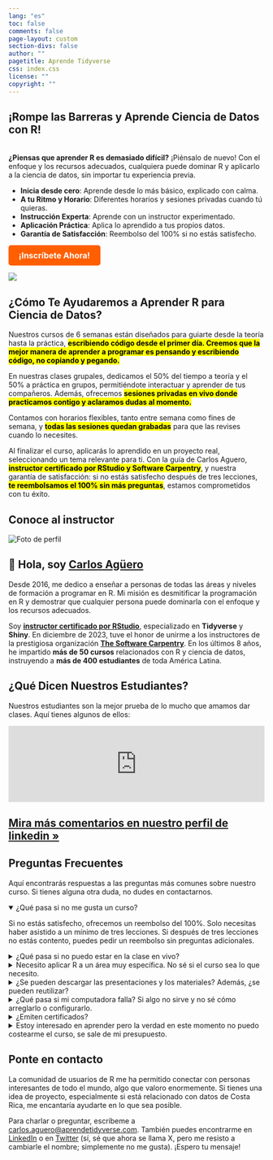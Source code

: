 ```yaml
---
lang: "es"
toc: false
comments: false
page-layout: custom
section-divs: false
author: ""
pagetitle: Aprende Tidyverse
css: index.css
license: ""
copyright: ""
---
```


::: hero-banner
::: content-block
::: hero-text
# ¡Rompe las Barreras y Aprende Ciencia de Datos con R! 
<br>
**¿Piensas que aprender R es demasiado difícil?** ¡Piénsalo de nuevo! Con el enfoque y los recursos adecuados, cualquiera puede dominar R y aplicarlo a la ciencia de datos, sin importar tu experiencia previa.

-	**Inicia desde cero**: Aprende desde lo más básico, explicado con calma.
-	**A tu Ritmo y Horario**: Diferentes horarios y sesiones privadas cuando tú quieras.
-	**Instrucción Experta**: Aprende con un instructor experimentado.
-	**Aplicación Práctica**: Aplica lo aprendido a tus propios datos.
-	**Garantía de Satisfacción**: Reembolso del 100% si no estás satisfecho.

::: hero-buttons
<a href="https://aprendetidyverse.com/courses/fundamentos_R.html" style="background-color: #FF5F00; color: white; padding: 10px 20px; border: none; border-radius: 5px; text-decoration: none; font-size: 16px; font-weight: bold; display: inline-block; cursor: pointer; transition: background-color 0.3s ease;">¡Inscríbete Ahora!</a>
:::
:::


::: hero-animation
![](images/rstudio-desktop-screen.png)
:::
:::
:::





::: content-block

## ¿Cómo Te Ayudaremos a Aprender R para Ciencia de Datos?

Nuestros cursos de 6 semanas están diseñados para guiarte desde la teoría hasta la práctica, <mark>**escribiendo código desde el primer día. Creemos que la mejor manera de aprender a programar es pensando y escribiendo código, no copiando y pegando.**

En nuestras clases grupales, dedicamos el 50% del tiempo a teoría y el 50% a práctica en grupos, permitiéndote interactuar y aprender de tus compañeros. Además, ofrecemos <mark>**sesiones privadas en vivo donde practicamos contigo y aclaramos dudas al momento.**</mark>

Contamos con horarios flexibles, tanto entre semana como fines de semana, y <mark>**todas las sesiones quedan grabadas**</mark> para que las revises cuando lo necesites.

Al finalizar el curso, aplicarás lo aprendido en un proyecto real, seleccionando un tema relevante para ti. Con la guía de Carlos Aguero, <mark>**instructor certificado por RStudio y Software Carpentry**</mark>, y nuestra garantía de satisfacción: si no estás satisfecho después de tres lecciones, <mark>**te reembolsamos el 100% sin más preguntas**</mark>, estamos comprometidos con tu éxito.

:::

::: content-block
## Conoce al instructor

<div class="container">
<div class="image-container">
<img src="me.png" alt="Foto de perfil" class="profile-image">
</div>
<div class="text-container">
<h2>👋 Hola, soy <a href="https://www.linkedin.com/in/carlos-aguero-cr" class="profile-link">Carlos Agüero</a></h2>
<p>Desde 2016, me dedico a enseñar a personas de todas las áreas y niveles de formación a programar en R. Mi misión es desmitificar la programación en R y demostrar que cualquier persona puede dominarla con el enfoque y los recursos adecuados.</p>


</div>
</div>

<p>Soy <a href="https://education.rstudio.com/trainers/" class="profile-link"><strong>instructor certificado por RStudio</strong></a>, especializado en <strong>Tidyverse</strong> y <strong>Shiny</strong>. En diciembre de 2023, tuve el honor de unirme a los instructores de la prestigiosa organización <a href="https://www.software-carpentry.org" class="profile-link"><strong>The Software Carpentry</strong></a>. En los últimos 8 años, he impartido **más de 50 cursos** relacionados con R y ciencia de datos, instruyendo a **más de 400 estudiantes** de toda América Latina.</p>
:::


::: content-block


## ¿Qué Dicen Nuestros Estudiantes?

Nuestros estudiantes son la mejor prueba de lo mucho que amamos dar clases. Aquí tienes algunos de ellos:

<script type="text/javascript" src="https://testimonial.to/js/iframeResizer.min.js"></script>
<iframe id='testimonialto-r-para-ciencia-de-datos-tag-all-light' src="https://embed-v2.testimonial.to/w/r-para-ciencia-de-datos?theme=light&card=large&loadMore=on&initialCount=20&randomize=on&tag=all" frameborder="0" scrolling="no" width="100%"></iframe>
<script type="text/javascript">iFrameResize({log: false, checkOrigin: false}, '#testimonialto-r-para-ciencia-de-datos-tag-all-light');</script>

::: learn-more
## [Mira más comentarios en nuestro perfil de linkedin »](https://www.linkedin.com/in/carlos-aguero-cr/details/recommendations)
:::
:::


::: content-block
## Preguntas Frecuentes

Aquí encontrarás respuestas a las preguntas más comunes sobre nuestro curso. Si tienes alguna otra duda, no dudes en contactarnos.

<details open>
<summary>¿Qué pasa si no me gusta un curso?</summary>
<p>Si no estás satisfecho, ofrecemos un reembolso del 100%. Solo necesitas haber asistido a un mínimo de tres lecciones. Si después de tres lecciones no estás contento, puedes pedir un reembolso sin preguntas adicionales.</p>
</details>

<details>
<summary>¿Qué pasa si no puedo estar en la clase en vivo?</summary>
<p>No te preocupes. Si no puedes asistir a las clases en vivo, te enviaremos todos los códigos, materiales y la grabación de la clase automáticamente a tu correo electrónico o a tu WhatsApp. Además, puedes programar sesiones de seguimiento privadas de una hora con el instructor para discutir los temas y recibir ejercicios adicionales.</p>
</details>

<details>
<summary>Necesito aplicar R a un área muy específica. No sé si el curso sea lo que necesito.</summary>
<p>El curso incluye ejemplos y ejercicios prácticos adaptables a diversas áreas. Ofrecemos sesiones privadas de seguimiento de una hora donde trabajamos en tus proyectos específicos. También puedes programar una videollamada con el instructor antes de inscribirte para evaluar tus necesidades.</p>
</details>

<details>
<summary>¿Se pueden descargar las presentaciones y los materiales? Además, ¿se pueden reutilizar?</summary>
<p>Sí, todos los ejemplos, presentaciones y códigos se pueden descargar y reutilizar. Nuestra licencia permite el uso comercial de estos recursos, facilitándote la integración en tu propio trabajo.</p>
</details>

<details>
<summary>¿Qué pasa si mi computadora falla? Si algo no sirve y no sé cómo arreglarlo o configurarlo.</summary>
<p>Puedes escribirnos por WhatsApp o programar una videollamada en el sitio web. Nos conectaremos rápidamente para solucionar tu problema. No permitiremos que la frustración de tener problemas técnicos interrumpa o arruine tu aprendizaje.</p>
</details>

<details>
<summary>¿Emiten certificados?</summary>
<p>Sí, emitimos certificados digitales a través de Certifier, una plataforma utilizada por múltiples instituciones, empresas y universidades a nivel internacional. Perfecto para tu perfil de LinkedIn.</p>
</details>

<details>
<summary>Estoy interesado en aprender pero la verdad en este momento no puedo costearme el curso, se sale de mi presupuesto.</summary>
<p>Para estudiantes, académicos o colaboradores de organizaciones sin fines de lucro, habilitamos espacios gratuitos constantemente. Contáctanos a info@aprendetidyverse.com para presentar tu caso y estaremos encantados de ayudarte.</p>
</details>

:::


:::content-block

## Ponte en contacto

La comunidad de usuarios de R me ha permitido conectar con personas interesantes de todo el mundo, algo que valoro enormemente. Si tienes una idea de proyecto, especialmente si está relacionado con datos de Costa Rica, me encantaría ayudarte en lo que sea posible. 


Para charlar o preguntar, escríbeme a <a href="mailto:carlos.aguero@aprendetidyverse.com">carlos.aguero@aprendetidyverse.com</a>. También puedes encontrarme en [LinkedIn](https://www.linkedin.com/in/carlos-aguero-cr) o en [Twitter](https://twitter.com/dev_aguero) (sí, sé que ahora se llama X, pero me resisto a cambiarle el nombre; simplemente no me gusta). ¡Espero tu mensaje!

:::